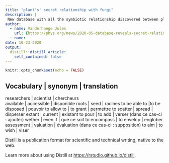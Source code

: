 ```yaml
---
title: "plant's' secret relationship with fungi"
description: |
 New database with all the symbiotic relationship discovered between plants and soil fungi until now elaborated.
author:
  - name: Vanderhaege Jules
    url: {https://phys.org/news/2020-05-database-reveals-secret-relationships-fungi.html}
  - name:
date: 10-23-2020
output:
  distill::distill_article:
    self_contained: false
---
```


```r
knitr::opts_chunk$set(echo = FALSE)
```
Vocabulary        | synonym       | translation
-------------------------------------------------------
researchers       | scientist     | chercheurs  
available         | accessible    | disponible
roots             | seed          | racines
to be able to     |to be disposed | pouvoir
to allow to       | to grant      | permettre
to scatter        | spread        | disperser
extant            | current       | existant
to pour           | to add        | verser (dans ce cas-ci : ajouter)
wether            | even if       | que ce soit
to encompass      | to envelop    | englober
assessment        | valuation     | évaluation (dans ce cas-ci : supposition)
to aim            | to wish       | viser


Distill is a publication format for scientific and technical writing, native to the web.

Learn more about using Distill at <https://rstudio.github.io/distill>.

